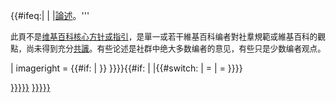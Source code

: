 {{#ifeq:{{NAMESPACE}}|{{ns:0}}
|{{d|g3|[[WP:FORUM|維基百科不是發表創新意念的地方]]|category=[[Category:快速删除候选|模]]}}
|{{mbox
|type       = notice
|image      = [[File:Essay.svg|30px|link=|alt=]]
|text       = <div style="padding-top: 6px; padding-bottom: 5px;">'''此頁是一篇{{#ifexist:{{{interprets|}}}|關於[[{{{interprets}}}]]的|{{{interprets|}}}}}{{User other|-{zh-cn:用户;zh-hk:用戶;zh-tw:使用者;}-}}[[Wikipedia:論述|論述]]。'''<br><div style="font-size: 90%;">此{{User other|-{zh-cn:用户;zh-hk:用戶;zh-tw:使用者;}-}}頁不是[[Wikipedia:方針與指引|维基百科核心方针或指引]]，是單一或若干維基百科编者對社羣規範或維基百科的觀點，尚未得到充分[[Wikipedia:共识#共识的级别|共識]]。有些论述是社群中绝大多数编者的意见，有些只是少数编者观点。</div></div>
| imageright = {{#if:{{{1|}}} | {{Ombox/shortcut|{{{1|}}}|{{{2|}}}|{{{3|}}}|{{{4|}}}|{{{5|}}}|{{{6|}}} }} }}
}}}}{{#if: {{yesno|{{{nocat|false}}}}}
|
|{{#switch:{{NAMESPACE}}
|{{ns:2}} = [[Category:{{{category|{{{cat|維基用戶論述|{{SUBPAGENAME}}}}}}}}]]
|{{ns:4}} = [[Category:{{{category|{{{cat|維基百科論述|{{SUBPAGENAME}}}}}}}}]]
}}}}<noinclude>
{{doc}}
<!-- Add categories and interwikis to the /doc subpage, not here! -->
</noinclude>